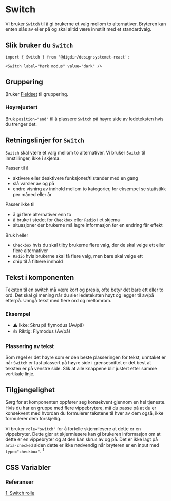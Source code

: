 
<Meta of={SwitchStories} />

# Switch

Vi bruker `Switch` til å gi brukerne et valg mellom to alternativer. Bryteren kan enten slås av eller på og skal alltid være innstilt med et standardvalg.

<Primary />
<Controls />

## Slik bruker du `Switch`

```tsx
import { Switch } from '@digdir/designsystemet-react';

<Switch label="Mørk modus" value="dark" />
```

## Gruppering

Bruker [Fieldset](/docs/komponenter-fieldset--docs) til gruppering.

<Canvas of={SwitchStories.Group} />

### Høyrejustert

Bruk `position="end"` til å plassere `Switch` på høyre side av ledeteksten hvis
du trenger det.

<Canvas of={SwitchStories.GroupEnd} />

## Retningslinjer for `Switch`

`Switch` skal være et valg mellom to alternativer. Vi bruker `Switch` til innstillinger, ikke i skjema.


Passer til å

- aktivere eller deaktivere funksjoner/tilstander med en gang
- slå varsler av
  og på
- endre visning av innhold mellom to kategorier, for eksempel se
  statistikk per måned eller år
  
Passer ikke til

- å gi flere alternativer enn to
- å bruke i stedet for `Checkbox` eller `Radio` i et skjema
- situasjoner der brukerne må lagre informasjon før en endring får effekt


Bruk heller

- `Checkbox` hvis du skal tilby brukerne flere valg, der de skal velge ett eller flere alternativer
- `Radio` hvis brukerne skal få flere valg, men bare skal velge ett
- chip til å filtrere innhold

## Tekst i komponenten

Teksten til en switch må være kort og presis, ofte betyr det bare ett eller to ord. Det skal gi mening når du sier ledeteksten høyt og legger til av/på etterpå. Unngå tekst med flere ord og mellomrom.

### Eksempel

- ⚠️ Ikke: Skru på flymodus (Av/på)
- 👍 Riktig: Flymodus (Av/på)
  
### Plassering av tekst

Som regel er det høyre som er den beste plasseringen for tekst, unntaket er når `Switch` er fast plassert på høyre side i grensesnittet er det best at teksten er på venstre side. Slik at alle knappene blir justert etter samme vertikale linje.

## Tilgjengelighet

Sørg for at komponenten oppfører seg konsekvent gjennom en hel tjeneste.
Hvis du har en gruppe med flere vippebrytere, må du passe på at du er konsekvent med hvordan du formulerer tekstene til hver av dem også, ikke formulerer dem forskjellig.

Vi bruker `role="switch"` for å fortelle skjermlesere at dette er en vippebryter. Dette gjør at skjermlesere kan gi brukeren informasjon om at dette er en vippebryter og at den kan skrus av og på.
Det er ikke lagt på `aria-checked` siden dette er ikke nødvendig når bryteren er en input med `type="checkbox"`. <sup>1</sup>

## CSS Variabler

<CssVariables css={css} />

### Referanser

[1. Switch rolle](https://www.w3.org/WAI/ARIA/apg/patterns/switch/#:~:text=If%20the%20switch%20element%20is%20an%20HTML%20input%5Btype%3D%22checkbox%22%5D%2C%20it%20uses%20the%20HTML%20checked%20attribute%20instead%20of%20the%20aria%2Dchecked%20property.)
